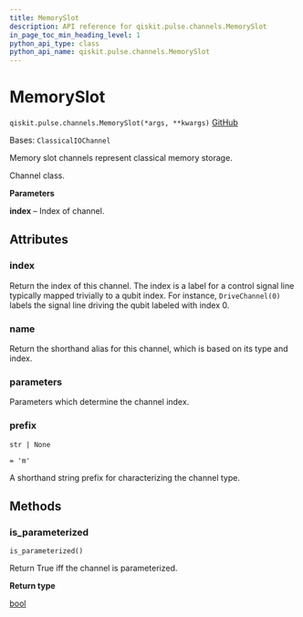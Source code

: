 ```yaml
---
title: MemorySlot
description: API reference for qiskit.pulse.channels.MemorySlot
in_page_toc_min_heading_level: 1
python_api_type: class
python_api_name: qiskit.pulse.channels.MemorySlot
---
```


# MemorySlot

<span id="qiskit.pulse.channels.MemorySlot" />

`qiskit.pulse.channels.MemorySlot(*args, **kwargs)` [GitHub](https://github.com/qiskit/qiskit/tree/main/qiskit/pulse/channels.py "view source code")

Bases: `ClassicalIOChannel`

Memory slot channels represent classical memory storage.

Channel class.

**Parameters**

**index** – Index of channel.

## Attributes

<span id="qiskit.pulse.channels.MemorySlot.index" />

### index

Return the index of this channel. The index is a label for a control signal line typically mapped trivially to a qubit index. For instance, `DriveChannel(0)` labels the signal line driving the qubit labeled with index 0.

<span id="qiskit.pulse.channels.MemorySlot.name" />

### name

Return the shorthand alias for this channel, which is based on its type and index.

<span id="qiskit.pulse.channels.MemorySlot.parameters" />

### parameters

Parameters which determine the channel index.

<span id="qiskit.pulse.channels.MemorySlot.prefix" />

### prefix

`str | None`

`= 'm'`

A shorthand string prefix for characterizing the channel type.

## Methods

### is\_parameterized

<span id="qiskit.pulse.channels.MemorySlot.is_parameterized" />

`is_parameterized()`

Return True iff the channel is parameterized.

**Return type**

[bool](https://docs.python.org/3/library/functions.html#bool "(in Python v3.12)")

